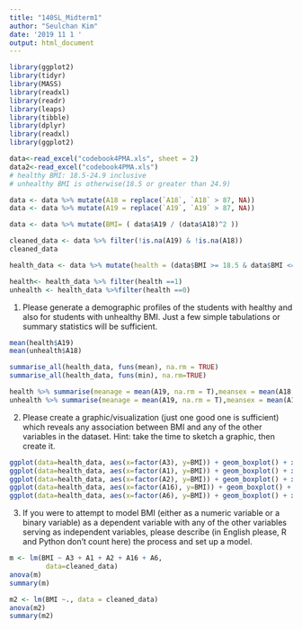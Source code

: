 ```yaml
---
title: "140SL_Midterm1"
author: "Seulchan Kim"
date: '2019 11 1 '
output: html_document
---
```


```R
library(ggplot2)
library(tidyr)
library(MASS)
library(readxl)
library(readr)
library(leaps)
library(tibble)
library(dplyr)
library(readxl)
library(ggplot2)
```

```r
data<-read_excel("codebook4PMA.xls", sheet = 2)
data2<-read_excel("codebook4PMA.xls")
# healthy BMI: 18.5-24.9 inclusive
# unhealthy BMI is otherwise(18.5 or greater than 24.9)
```


```r
data <- data %>% mutate(A18 = replace(`A18`, `A18` > 87, NA))
data <- data %>% mutate(A19 = replace(`A19`, `A19` > 87, NA))

data <- data %>% mutate(BMI= ( data$A19 / (data$A18)^2 ))

cleaned_data <- data %>% filter(!is.na(A19) & !is.na(A18))
cleaned_data

health_data <- data %>% mutate(health = (data$BMI >= 18.5 & data$BMI <= 24.9))

health<- health_data %>% filter(health ==1)
unhealth <- health_data %>%filter(health ==0)

```


1. Please generate a demographic profiles of the students with healthy and also for students with unhealthy BMI. Just a few simple tabulations or summary statistics will be sufficient.

```r
mean(health$A19)
mean(unhealth$A18)

summarise_all(health_data, funs(mean), na.rm = TRUE)
summarise_all(health_data, funs(min), na.rm=TRUE)

health %>% summarise(meanage = mean(A19, na.rm = T),meansex = mean(A18,na.rm = T), meanBMI = mean(BMI,na.rm = T))
unhealth %>% summarise(meanage = mean(A19, na.rm = T),meansex = mean(A18,na.rm = T), meanBMI=mean(BMI,na.rm = T))

```



2. Please create a graphic/visualization (just one good one is sufficient) which reveals any association between BMI and any of the other variables in the dataset. Hint: take the time to sketch a graphic, then create it.

```r
ggplot(data=health_data, aes(x=factor(A3), y=BMI)) + geom_boxplot() + xlab('Age')
ggplot(data=health_data, aes(x=factor(A1), y=BMI)) + geom_boxplot() + xlab('Gender')
ggplot(data=health_data, aes(x=factor(A2), y=BMI)) + geom_boxplot() + xlab('Grade')
ggplot(data=health_data, aes(x=factor(A16), y=BMI)) + geom_boxplot() + xlab('Tobacco')
ggplot(data=health_data, aes(x=factor(A6), y=BMI)) + geom_boxplot() + xlab('Drinks past 30 days')
```



3. If you were to attempt to model BMI (either as a numeric variable or a binary variable) as a dependent variable with any of the other variables serving as independent variables, please describe (in English please, R and Python don’t count here) the process and set up a model.


```r
m <- lm(BMI ~ A3 + A1 + A2 + A16 + A6, 
         data=cleaned_data)
anova(m)
summary(m)
```

```r
m2 <- lm(BMI ~., data = cleaned_data)
anova(m2)
summary(m2)
```


